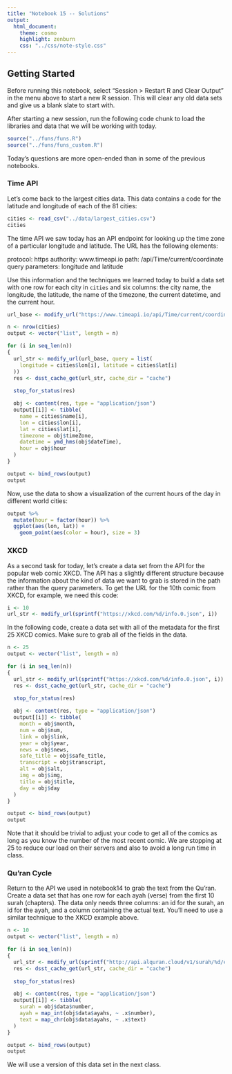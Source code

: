 ```yaml
---
title: "Notebook 15 -- Solutions"
output:
  html_document:
    theme: cosmo
    highlight: zenburn
    css: "../css/note-style.css"
---
```


## Getting Started

Before running this notebook, select "Session > Restart R and Clear Output" in
the menu above to start a new R session. This will clear any old data sets and
give us a blank slate to start with.

After starting a new session, run the following code chunk to load the
libraries and data that we will be working with today.


```r
source("../funs/funs.R")
source("../funs/funs_custom.R")
```

Today's questions are more open-ended than in some of the previous notebooks.

### Time API

Let's come back to the largest cities data. This data contains a code for the
latitude and longitude of each of the 81 cities:

```r
cities <- read_csv("../data/largest_cities.csv")
cities
```

The time API we saw today has an API endpoint for looking up the time zone of
a particular longitude and latitude. The URL has the following elements:

  protocol:            https
  authority:           www.timeapi.io
  path:                /api/Time/current/coordinate 
  query parameters:    longitude and latitude
  
Use this information and the techniques we learned today to build a data set 
with one row for each city in `cities` and six columns: the city name, the
longitude, the latitude, the name of the timezone, the current datetime, and
the current hour.

```r
url_base <- modify_url("https://www.timeapi.io/api/Time/current/coordinate")

n <- nrow(cities)
output <- vector("list", length = n)

for (i in seq_len(n))
{
  url_str <- modify_url(url_base, query = list(
    longitude = cities$lon[i], latitude = cities$lat[i]
  ))
  res <- dsst_cache_get(url_str, cache_dir = "cache")
  
  stop_for_status(res)

  obj <- content(res, type = "application/json")
  output[[i]] <- tibble(
    name = cities$name[i],
    lon = cities$lon[i],
    lat = cities$lat[i],
    timezone = obj$timeZone,
    datetime = ymd_hms(obj$dateTime),
    hour = obj$hour
  )
}

output <- bind_rows(output)
output
```

Now, use the data to show a visualization of the current hours of the day in 
different world cities:

```r
output %>%
  mutate(hour = factor(hour)) %>%
  ggplot(aes(lon, lat)) +
    geom_point(aes(color = hour), size = 3)
```

### XKCD

As a second task for today, let's create a data set from the API for the popular
web comic XKCD. The API has a slightly different structure because the
information about the kind of data we want to grab is stored in the path rather
than the query parameters. To get the URL for the 10th comic from XKCD, for
example, we need this code:

```r
i <- 10
url_str <- modify_url(sprintf("https://xkcd.com/%d/info.0.json", i))
```

In the following code, create a data set with all of the metadata for the first
25 XKCD comics. Make sure to grab all of the fields in the data. 

```r
n <- 25
output <- vector("list", length = n)

for (i in seq_len(n))
{
  url_str <- modify_url(sprintf("https://xkcd.com/%d/info.0.json", i))
  res <- dsst_cache_get(url_str, cache_dir = "cache")
  
  stop_for_status(res)

  obj <- content(res, type = "application/json")
  output[[i]] <- tibble(
    month = obj$month,
    num = obj$num,
    link = obj$link,
    year = obj$year,
    news = obj$news,
    safe_title = obj$safe_title,
    transcript = obj$transcript,
    alt = obj$alt,
    img = obj$img,
    title = obj$title,
    day = obj$day
  )
}

output <- bind_rows(output)
output
```

Note that it should be trivial to adjust your code to get all of the comics as
long as you know the number of the most recent comic. We are stopping at 25 
to reduce our load on their servers and also to avoid a long run time in class.

### Qu'ran Cycle

Return to the API we used in notebook14 to grab the text from the Qu'ran. 
Create a data set that has one row for each ayah (verse) from the first 10 
surah (chapters). The data only needs three columns: an id for the surah, an
id for the ayah, and a column containing the actual text. You'll need to use a
similar technique to the XKCD example above.

```r
n <- 10
output <- vector("list", length = n)

for (i in seq_len(n))
{
  url_str <- modify_url(sprintf("http://api.alquran.cloud/v1/surah/%d/en.asad", i))
  res <- dsst_cache_get(url_str, cache_dir = "cache")
  
  stop_for_status(res)

  obj <- content(res, type = "application/json")
  output[[i]] <- tibble(
    surah = obj$data$number,
    ayah = map_int(obj$data$ayahs, ~ .x$number),
    text = map_chr(obj$data$ayahs, ~ .x$text)
  )
}

output <- bind_rows(output)
output
```

We will use a version of this data set in the next class.


